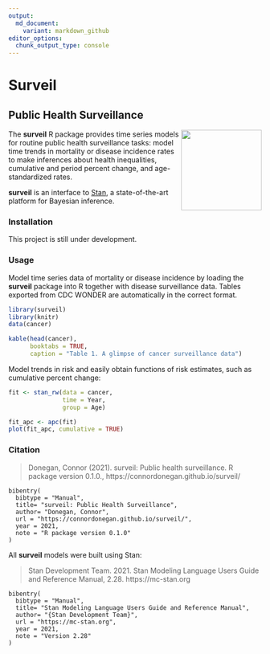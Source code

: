 ```yaml
---
output:
  md_document:
    variant: markdown_github
editor_options: 
  chunk_output_type: console
---
```


<!-- README.md is generated from README.Rmd. Please edit that file -->

# Surveil

## Public Health Surveillance

<img src="man/figures/logo.png" align="right" width="160" />

The **surveil** R package provides time series models for routine public health surveillance tasks: model time trends in mortality or disease incidence rates to make inferences about health inequalities, cumulative and period percent change, and age-standardized rates. 

**surveil** is an interface to [Stan](https://mc-stan.org), a state-of-the-art platform for Bayesian inference. 

### Installation

This project is still under development.

### Usage

Model time series data of mortality or disease incidence by loading the **surveil** package into R together with disease surveillance data. Tables exported from CDC WONDER are automatically in the correct format.

```r
library(surveil)
library(knitr)
data(cancer)

kable(head(cancer), 
      booktabs = TRUE,
      caption = "Table 1. A glimpse of cancer surveillance data")
```

Model trends in risk and easily obtain functions of risk estimates, such as cumulative percent change:

```r
fit <- stan_rw(data = cancer,
               time = Year,
               group = Age)

fit_apc <- apc(fit)
plot(fit_apc, cumulative = TRUE)
```

### Citation

> Donegan, Connor (2021). surveil: Public health surveillance. R package version 0.1.0., https://connordonegan.github.io/surveil/

```
bibentry(
  bibtype = "Manual",
  title= "surveil: Public Health Surveillance",
  author= "Donegan, Connor",
  url = "https://connordonegan.github.io/surveil/",
  year = 2021,
  note = "R package version 0.1.0"
)
```

All **surveil** models were built using Stan:

> Stan Development Team. 2021. Stan Modeling Language Users Guide and Reference Manual, 2.28. https://mc-stan.org

```
bibentry(
  bibtype = "Manual",
  title= "Stan Modeling Language Users Guide and Reference Manual",
  author= "{Stan Development Team}",
  url = "https://mc-stan.org",
  year = 2021,
  note = "Version 2.28"
)
```

